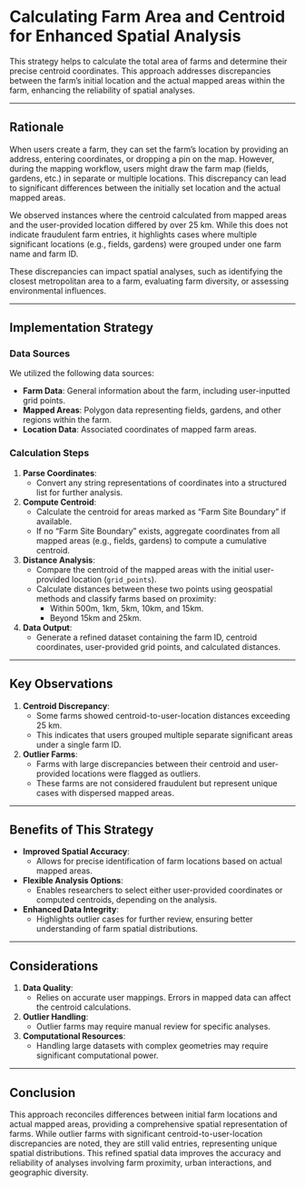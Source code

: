 # Calculating Farm Area and Centroid for Enhanced Spatial Analysis

This strategy helps to calculate the total area of farms and determine their precise centroid coordinates. This approach addresses discrepancies between the farm's initial location and the actual mapped areas within the farm, enhancing the reliability of spatial analyses.

------------------------------------------------------------------------

## Rationale

When users create a farm, they can set the farm's location by providing an address, entering coordinates, or dropping a pin on the map. However, during the mapping workflow, users might draw the farm map (fields, gardens, etc.) in separate or multiple locations. This discrepancy can lead to significant differences between the initially set location and the actual mapped areas.

We observed instances where the centroid calculated from mapped areas and the user-provided location differed by over 25 km. While this does not indicate fraudulent farm entries, it highlights cases where multiple significant locations (e.g., fields, gardens) were grouped under one farm name and farm ID.

These discrepancies can impact spatial analyses, such as identifying the closest metropolitan area to a farm, evaluating farm diversity, or assessing environmental influences.

------------------------------------------------------------------------

## Implementation Strategy

### Data Sources

We utilized the following data sources:

-   **Farm Data**: General information about the farm, including user-inputted grid points.
-   **Mapped Areas**: Polygon data representing fields, gardens, and other regions within the farm.
-   **Location Data**: Associated coordinates of mapped farm areas.

### Calculation Steps

1.  **Parse Coordinates**:
    -   Convert any string representations of coordinates into a structured list for further analysis.
2.  **Compute Centroid**:
    -   Calculate the centroid for areas marked as "Farm Site Boundary" if available.
    -   If no "Farm Site Boundary" exists, aggregate coordinates from all mapped areas (e.g., fields, gardens) to compute a cumulative centroid.
3.  **Distance Analysis**:
    -   Compare the centroid of the mapped areas with the initial user-provided location (`grid_points`).
    -   Calculate distances between these two points using geospatial methods and classify farms based on proximity:
        -   Within 500m, 1km, 5km, 10km, and 15km.
        -   Beyond 15km and 25km.
4.  **Data Output**:
    -   Generate a refined dataset containing the farm ID, centroid coordinates, user-provided grid points, and calculated distances.

------------------------------------------------------------------------

## Key Observations

1.  **Centroid Discrepancy**:
    -   Some farms showed centroid-to-user-location distances exceeding 25 km.
    -   This indicates that users grouped multiple separate significant areas under a single farm ID.
2.  **Outlier Farms**:
    -   Farms with large discrepancies between their centroid and user-provided locations were flagged as outliers.
    -   These farms are not considered fraudulent but represent unique cases with dispersed mapped areas.

------------------------------------------------------------------------

## Benefits of This Strategy

-   **Improved Spatial Accuracy**:
    -   Allows for precise identification of farm locations based on actual mapped areas.
-   **Flexible Analysis Options**:
    -   Enables researchers to select either user-provided coordinates or computed centroids, depending on the analysis.
-   **Enhanced Data Integrity**:
    -   Highlights outlier cases for further review, ensuring better understanding of farm spatial distributions.

------------------------------------------------------------------------

## Considerations

1.  **Data Quality**:
    -   Relies on accurate user mappings. Errors in mapped data can affect the centroid calculations.
2.  **Outlier Handling**:
    -   Outlier farms may require manual review for specific analyses.
3.  **Computational Resources**:
    -   Handling large datasets with complex geometries may require significant computational power.

------------------------------------------------------------------------

## Conclusion

This approach reconciles differences between initial farm locations and actual mapped areas, providing a comprehensive spatial representation of farms. While outlier farms with significant centroid-to-user-location discrepancies are noted, they are still valid entries, representing unique spatial distributions. This refined spatial data improves the accuracy and reliability of analyses involving farm proximity, urban interactions, and geographic diversity.